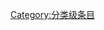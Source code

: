 {{catmore1|[[Wikipedia:地图专题|Wikipedia:地图专题]]}}
{{Articles by Quality| topic=地图|project=地图|format=TOC}}
{{Wikipedia category}}
{{emptycat}}
[[Category:分类级条目|Category:分类级条目]]